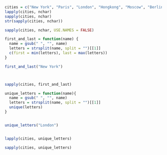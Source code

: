 ```r
cities = c("New York", "Paris", "London", "Hongkong", "Moscow", "Berlin", "Hanoi")
lapply(cities, nchar)
sapply(cities, nchar)
str(sapply(cities, nchar))

sapply(cities, nchar, USE.NAMES = FALSE)

```

```r
first_and_last = function(name) {
  name = gsub(" ", "", name)
  letters = strsplit(name, split = "")[[1]]
  c(first = min(letters), last = max(letters))
}

first_and_last("New York")



sapply(cities, first_and_last)
```




```r
unique_letters = function(name){
  name = gsub(" ", "", name)
  letters = strsplit(name, split = "")[[1]]
  unique(letters)
}


unique_letters("London")


lapply(cities, unique_letters)

sapply(cities, unique_letters)
```

